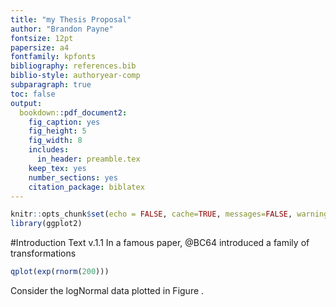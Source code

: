 ```yaml
---
title: "my Thesis Proposal"
author: "Brandon Payne"
fontsize: 12pt
papersize: a4
fontfamily: kpfonts
bibliography: references.bib
biblio-style: authoryear-comp
subparagraph: true
toc: false
output: 
  bookdown::pdf_document2:
    fig_caption: yes
    fig_height: 5
    fig_width: 8
    includes:
      in_header: preamble.tex
    keep_tex: yes
    number_sections: yes
    citation_package: biblatex
---
```


```r
knitr::opts_chunk$set(echo = FALSE, cache=TRUE, messages=FALSE, warning=FALSE)
library(ggplot2)
```

\begin{abstract}
This is the abstract of my paper.
\end{abstract}

\begin{keywords}
  Aliyah, absorption, demographics
\end{keywords}

\newpage

#Introduction
Text v.1.1
In a famous paper, @BC64 introduced a family of transformations \dots

```r
qplot(exp(rnorm(200)))
```

Consider the logNormal data plotted in Figure \ref{fig:histogram}.


